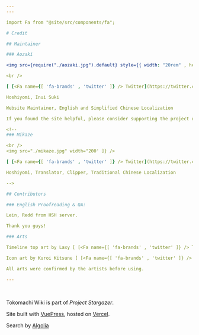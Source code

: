 ```yaml
---
---

import Fa from "@site/src/components/fa";

# Credit

## Maintainer

### Aozaki

<img src={require("./aozaki.jpg").default} style={{ width: "20rem" , height: "20rem" }} />

<br />

[ [<Fa name={[ 'fa-brands' , 'twitter' ]} /> Twitter](https://twitter.com/Aozaki__) ] [ [<Fa name={[ 'fas' , 'feather-alt' ]} /> Personal Blog](https://aozaki.cc/) ]

Hoshiyomi, Inui Suki

Website Maintainer, English and Simplified Chinese Localization

If you found the site helpful, please consider supporting the project on [<Fa name={[ 'fas' , 'coffee' ]} /> Ko-Fi.com](https://ko-fi.com/project_stargazer).

<!--
### Mikaze

<br />
<img src="./mikaze.jpg" width="200' ]} />

[ [<Fa name={[ 'fa-brands' , 'twitter' ]} /> Twitter](https://twitter.com/mikaze0322)] [ [<Fa name={[ 'fa-brands' , 'youtube' ]} /> YouTube](https://www.youtube.com/channel/UCrpkt3YHPdpciDy-96H_2mg)]

Hoshiyomi, Translator, Clipper, Traditional Chinese Localization

-->

## Contributors

### English Proofreading & QA:

Lein, Redd from HSH server.

Thank you guys!

### Arts

Timeline top art by Laxy [ [<Fa name={[ 'fa-brands' , 'twitter' ]} /> Twitter](https://twitter.com/laxyiii) ]

Icon art by Kuroi Kitsune [ [<Fa name={[ 'fa-brands' , 'twitter' ]} /> Twitter](https://twitter.com/SensaiWorks) ]

All arts were confirmed by the artists before using.

---
```


<br />

Tokomachi Wiki is part of _Project Stargazer_.

Site built with [VuePress](https://v2.vuepress.vuejs.org/zh/), hosted on [Vercel](https://vercel.com/).

Search by [Algolia](https://docsearch.algolia.com/)
